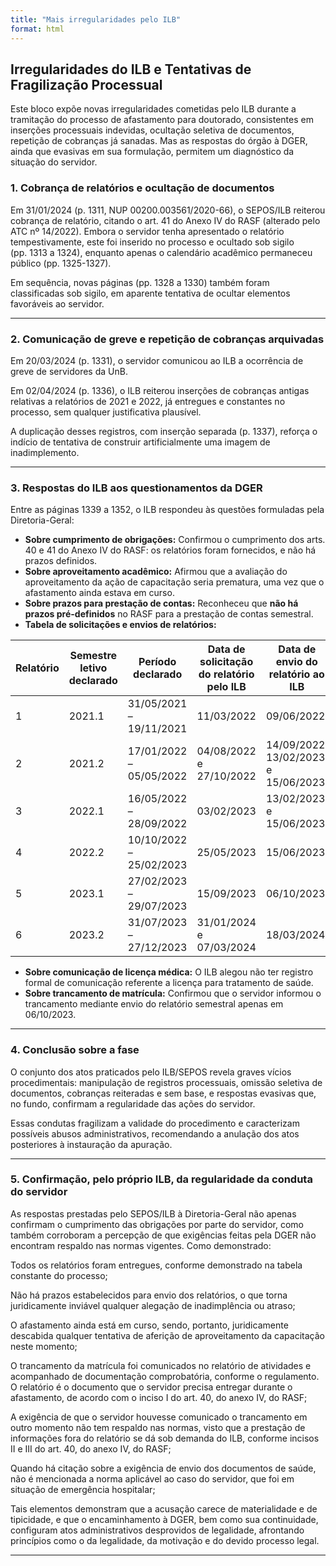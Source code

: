 ```yaml
---
title: "Mais irregularidades pelo ILB"
format: html
---
```

## Irregularidades do ILB e Tentativas de Fragilização Processual

Este bloco expõe novas irregularidades cometidas pelo ILB durante a tramitação do processo de afastamento para doutorado, consistentes em inserções processuais indevidas, ocultação seletiva de documentos, repetição de cobranças já sanadas. Mas as respostas do órgão à DGER, ainda que evasivas em sua formulação, permitem um diagnóstico da situação do servidor.

### 1. **Cobrança de relatórios e ocultação de documentos**
Em 31/01/2024 (p. 1311, NUP 00200.003561/2020-66), o SEPOS/ILB reiterou cobrança de relatório, citando o art. 41 do Anexo IV do RASF (alterado pelo ATC nº 14/2022). Embora o servidor tenha apresentado o relatório tempestivamente, este foi inserido no processo e ocultado sob sigilo (pp. 1313 a 1324), enquanto apenas o calendário acadêmico permaneceu público (pp. 1325-1327).

Em sequência, novas páginas (pp. 1328 a 1330) também foram classificadas sob sigilo, em aparente tentativa de ocultar elementos favoráveis ao servidor.

---

### 2. **Comunicação de greve e repetição de cobranças arquivadas**
Em 20/03/2024 (p. 1331), o servidor comunicou ao ILB a ocorrência de greve de servidores da UnB.

Em 02/04/2024 (p. 1336), o ILB reiterou inserções de cobranças antigas relativas a relatórios de 2021 e 2022, já entregues e constantes no processo, sem qualquer justificativa plausível.

A duplicação desses registros, com inserção separada (p. 1337), reforça o indício de tentativa de construir artificialmente uma imagem de inadimplemento.

---

### 3. **Respostas do ILB aos questionamentos da DGER**
Entre as páginas 1339 a 1352, o ILB respondeu às questões formuladas pela Diretoria-Geral:

- **Sobre cumprimento de obrigações:** Confirmou o cumprimento dos arts. 40 e 41 do Anexo IV do RASF: os relatórios foram fornecidos, e não há prazos definidos.
- **Sobre aproveitamento acadêmico:** Afirmou que a avaliação do aproveitamento da ação de capacitação seria prematura, uma vez que o afastamento ainda estava em curso.
- **Sobre prazos para prestação de contas:** Reconheceu que **não há prazos pré-definidos** no RASF para a prestação de contas semestral.
- **Tabela de solicitações e envios de relatórios:**


| Relatório | Semestre letivo declarado | Período declarado              | Data de solicitação do relatório pelo ILB | Data de envio do relatório ao ILB |
|-----------|----------------------------|---------------------------------|-------------------------------------------|-----------------------------------|
| 1         | 2021.1                     | 31/05/2021 – 19/11/2021         | 11/03/2022                               | 09/06/2022                        |
| 2         | 2021.2                     | 17/01/2022 – 05/05/2022         | 04/08/2022 e 27/10/2022                  | 14/09/2022, 13/02/2023 e 15/06/2023 |
| 3         | 2022.1                     | 16/05/2022 – 28/09/2022         | 03/02/2023                               | 13/02/2023 e 15/06/2023            |
| 4         | 2022.2                     | 10/10/2022 – 25/02/2023         | 25/05/2023                               | 15/06/2023                        |
| 5         | 2023.1                     | 27/02/2023 – 29/07/2023         | 15/09/2023                               | 06/10/2023                        |
| 6         | 2023.2                     | 31/07/2023 – 27/12/2023         | 31/01/2024 e 07/03/2024                  | 18/03/2024                        |


- **Sobre comunicação de licença médica:** O ILB alegou não ter registro formal de comunicação referente a licença para tratamento de saúde.
- **Sobre trancamento de matrícula:** Confirmou que o servidor informou o trancamento mediante envio do relatório semestral apenas em 06/10/2023.

---

### 4. **Conclusão sobre a fase**
O conjunto dos atos praticados pelo ILB/SEPOS revela graves vícios procedimentais: manipulação de registros processuais, omissão seletiva de documentos, cobranças reiteradas e sem base, e respostas evasivas que, no fundo, confirmam a regularidade das ações do servidor.

Essas condutas fragilizam a validade do procedimento e caracterizam possíveis abusos administrativos, recomendando a anulação dos atos posteriores à instauração da apuração.

---

### 5. **Confirmação, pelo próprio ILB, da regularidade da conduta do servidor**
As respostas prestadas pelo SEPOS/ILB à Diretoria-Geral não apenas confirmam o cumprimento das obrigações por parte do servidor, como também corroboram a percepção de que exigências feitas pela DGER não encontram respaldo nas normas vigentes. Como demonstrado:

Todos os relatórios foram entregues, conforme demonstrado na tabela constante do processo;

Não há prazos estabelecidos para envio dos relatórios, o que torna juridicamente inviável qualquer alegação de inadimplência ou atraso;

O afastamento ainda está em curso, sendo, portanto, juridicamente descabida qualquer tentativa de aferição de aproveitamento da capacitação neste momento;

O trancamento da matrícula foi comunicados no relatório de atividades e acompanhado de documentação comprobatória, conforme o regulamento. O relatório é o documento que o servidor precisa entregar durante o afastamento, de acordo com o inciso I do art. 40, do anexo IV, do RASF;

A exigência de que o servidor houvesse comunicado o trancamento em outro momento não tem respaldo nas normas, visto que a prestação de informações fora do relatório se dá sob demanda do ILB, conforme incisos II e III do art. 40, do anexo IV, do RASF;

Quando há citação sobre a exigência de envio dos documentos de saúde, não é mencionada a norma aplicável ao caso do servidor, que foi em situação de emergência hospitalar;

Tais elementos demonstram que a acusação carece de materialidade e de tipicidade, e que o encaminhamento à DGER, bem como sua continuidade, configuram atos administrativos desprovidos de legalidade, afrontando princípios como o da legalidade, da motivação e do devido processo legal.

---
